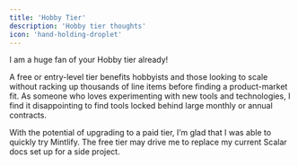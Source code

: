 ```yaml
---
title: 'Hobby Tier'
description: 'Hobby tier thoughts'
icon: 'hand-holding-droplet'
---
```


I am a huge fan of your Hobby tier already!

A free or entry-level tier benefits hobbyists and those looking to scale without racking up thousands of line items before finding a product-market fit. As someone who loves experimenting with new tools and technologies, I find it disappointing to find tools locked behind large monthly or annual contracts.

With the potential of upgrading to a paid tier, I’m glad that I was able to quickly try Mintlify. The free tier may drive me to replace my current Scalar docs set up for a side project.